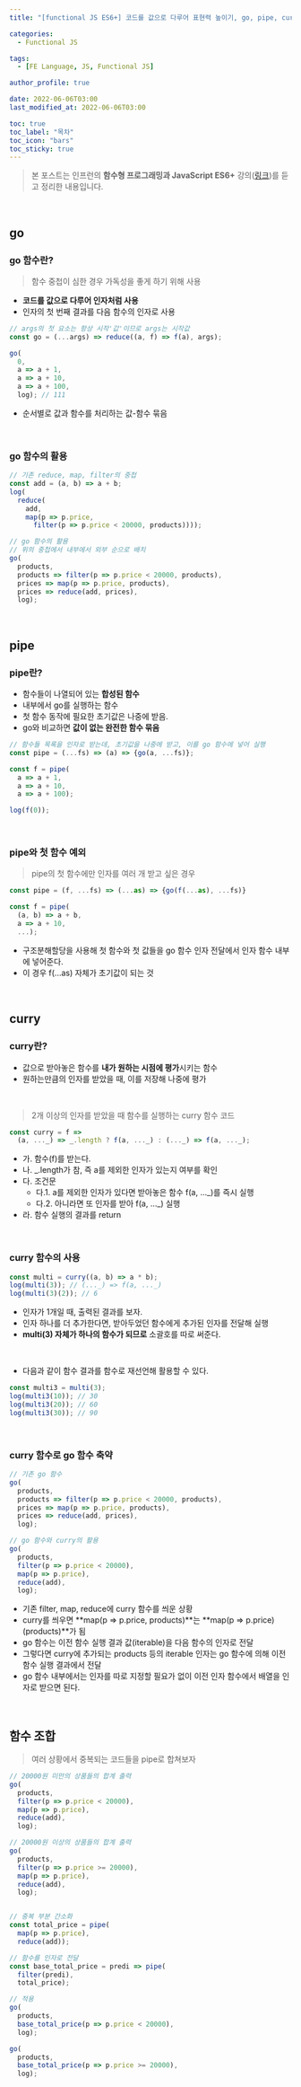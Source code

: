 ```yaml
---
title: "[functional JS ES6+] 코드를 값으로 다루어 표현력 높이기, go, pipe, curry"

categories:
  - Functional JS

tags:
  - [FE Language, JS, Functional JS]

author_profile: true

date: 2022-06-06T03:00
last_modified_at: 2022-06-06T03:00

toc: true
toc_label: "목차"
toc_icon: "bars"
toc_sticky: true
---
```


> 본 포스트는 인프런의 **함수형 프로그래밍과 JavaScript ES6+** 강의([링크](https://www.inflearn.com/course/functional-es6))를 듣고 정리한 내용입니다.

<br />

## go

### go 함수란?

> 함수 중첩이 심한 경우 가독성을 좋게 하기 위해 사용

- **코드를 값으로 다루어 인자처럼 사용**
- 인자의 첫 번째 결과를 다음 함수의 인자로 사용

```js
// args의 첫 요소는 항상 시작'값'이므로 args는 시작값
const go = (...args) => reduce((a, f) => f(a), args);

go(
  0,
  a => a + 1,
  a => a + 10,
  a => a + 100,
  log); // 111
```

- 순서별로 값과 함수를 처리하는 값-함수 묶음

<br />

### go 함수의 활용

```js
// 기존 reduce, map, filter의 중첩
const add = (a, b) => a + b;
log(
  reduce(
    add,
    map(p => p.price,
      filter(p => p.price < 20000, products))));

// go 함수의 활용
// 위의 중첩에서 내부에서 외부 순으로 배치
go(
  products,
  products => filter(p => p.price < 20000, products),
  prices => map(p => p.price, products),
  prices => reduce(add, prices),
  log);
```

<br />

## pipe

### pipe란?

- 함수들이 나열되어 있는 **합성된 함수**
- 내부에서 go를 실행하는 함수
- 첫 함수 동작에 필요한 초기값은 나중에 받음.
- go와 비교하면 **값이 없는 완전한 함수 묶음**

```js
// 함수들 목록을 인자로 받는데, 초기값을 나중에 받고, 이를 go 함수에 넣어 실행
const pipe = (...fs) => (a) => {go(a, ...fs)};

const f = pipe(
  a => a + 1,
  a => a + 10,
  a => a + 100);

log(f(0));
```

<br />

### pipe와 첫 함수 예외

> pipe의 첫 함수에만 인자를 여러 개 받고 싶은 경우

```js
const pipe = (f, ...fs) => (...as) => {go(f(...as), ...fs)}

const f = pipe(
  (a, b) => a + b,
  a => a + 10,
  ...);
```

- 구조분해할당을 사용해 첫 함수와 첫 값들을 go 함수 인자 전달에서 인자 함수 내부에 넣어준다.
- 이 경우 f(...as) 자체가 초기값이 되는 것

<br />

## curry

### curry란?

- 값으로 받아놓은 함수를 **내가 원하는 시점에 평가**시키는 함수
- 원하는만큼의 인자를 받았을 때, 이를 저장해 나중에 평가

<br />

> 2개 이상의 인자를 받았을 때 함수를 실행하는 curry 함수 코드

```js
const curry = f => 
  (a, ..._) => _.length ? f(a, ..._) : (..._) => f(a, ..._);
```

- 가. 함수(f)를 받는다.
- 나. _.length가 참, 즉 a를 제외한 인자가 있는지 여부를 확인
- 다. 조건문
  - 다.1. a를 제외한 인자가 있다면 받아놓은 함수 f(a, ..._)를 즉시 실행
  - 다.2. 아니라면 또 인자를 받아 f(a, ..._) 실행
- 라. 함수 실행의 결과를 return

<br />

### curry 함수의 사용

```js
const multi = curry((a, b) => a * b);
log(multi(3)); // (..._) => f(a, ..._)
log(multi(3)(2)); // 6
```

- 인자가 1개일 때, 출력된 결과를 보자.
- 인자 하나를 더 추가한다면, 받아두었던 함수에게 추가된 인자를 전달해 실행
- **multi(3) 자체가 하나의 함수가 되므로** 소괄호를 따로 써준다.

<br />

- 다음과 같이 함수 결과를 함수로 재선언해 활용할 수 있다.

```js
const multi3 = multi(3);
log(multi3(10)); // 30
log(multi3(20)); // 60
log(multi3(30)); // 90
```
<br />

### curry 함수로 go 함수 축약

```js
// 기존 go 함수
go(
  products,
  products => filter(p => p.price < 20000, products),
  prices => map(p => p.price, products),
  prices => reduce(add, prices),
  log);

// go 함수와 curry의 활용
go(
  products,
  filter(p => p.price < 20000),
  map(p => p.price),
  reduce(add),
  log);
```

- 기존 filter, map, reduce에 curry 함수를 씌운 상황
- curry를 씌우면 **map(p => p.price, products)**는 **map(p => p.price)(products)**가 됨
- go 함수는 이전 함수 실행 결과 값(iterable)을 다음 함수의 인자로 전달
- 그렇다면 curry에 추가되는 products 등의 iterable 인자는 go 함수에 의해 이전 함수 실행 결과에서 전달
- go 함수 내부에서는 인자를 따로 지정할 필요가 없이 이전 인자 함수에서 배열을 인자로 받으면 된다.

<br />

## 함수 조합

> 여러 상황에서 중복되는 코드들을 pipe로 합쳐보자

```js
// 20000원 미만의 상품들의 합계 출력
go(
  products,
  filter(p => p.price < 20000),
  map(p => p.price),
  reduce(add),
  log);

// 20000원 이상의 상품들의 합계 출력
go(
  products,
  filter(p => p.price >= 20000),
  map(p => p.price),
  reduce(add),
  log);


// 중복 부분 간소화
const total_price = pipe(
  map(p => p.price),
  reduce(add));

// 함수를 인자로 전달
const base_total_price = predi => pipe(
  filter(predi),
  total_price);

// 적용
go(
  products,
  base_total_price(p => p.price < 20000),
  log);

go(
  products,
  base_total_price(p => p.price >= 20000),
  log);
```